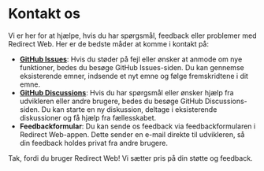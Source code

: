 # Kontakt os

Vi er her for at hjælpe, hvis du har spørgsmål, feedback eller problemer med Redirect Web. Her er de bedste måder at komme i kontakt på:

- **[GitHub Issues](https://github.com/mshibanami/RedirectWeb/issues)**: Hvis du støder på fejl eller ønsker at anmode om nye funktioner, bedes du besøge GitHub Issues-siden. Du kan gennemse eksisterende emner, indsende et nyt emne og følge fremskridtene i dit emne.
- **[GitHub Discussions](https://github.com/mshibanami/RedirectWeb/discussions)**: Hvis du har spørgsmål eller ønsker hjælp fra udvikleren eller andre brugere, bedes du besøge GitHub Discussions-siden. Du kan starte en ny diskussion, deltage i eksisterende diskussioner og få hjælp fra fællesskabet.
- **Feedbackformular**: Du kan sende os feedback via feedbackformularen i Redirect Web-appen. Dette sender en e-mail direkte til udvikleren, så din feedback holdes privat fra andre brugere.

Tak, fordi du bruger Redirect Web! Vi sætter pris på din støtte og feedback.